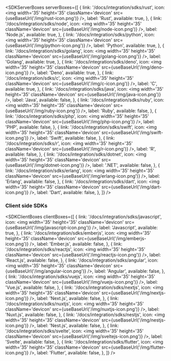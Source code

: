 
<SDKServerBoxes
  serverBoxes={[
    {
      link: '/docs/integration/sdks/rust',
      icon: <img width='35' height='35' className='devicon' src={useBaseUrl('/img/rust-icon.png')} />,
      label: 'Rust',
      available: true,
    },
    {
      link: '/docs/integration/sdks/node',
      icon: <img width='35' height='35' className='devicon' src={useBaseUrl('/img/node-icon.png')} />,
      label: 'Node.js',
      available: true,
    },
    {
      link: '/docs/integration/sdks/python',
      icon: <img width='35' height='35' className='devicon' src={useBaseUrl('/img/python-icon.png')} />,
      label: 'Python',
      available: true,
    },
    {
      link: '/docs/integration/sdks/golang',
      icon: <img width='35' height='35' className='devicon' src={useBaseUrl('/img/golang-icon.png')} />,
      label: 'Golang',
      available: true,
    },
    {
      link: '/docs/integration/sdks/deno',
      icon: <img width='35' height='35' className='devicon' src={useBaseUrl('/img/deno-icon.png')} />,
      label: 'Deno',
      available: true,
    },
    {
      link: '/docs/integration/sdks/c',
      icon: <img width='35' height='35' className='devicon' src={useBaseUrl('/img/c-icon.png')} />,
      label: 'C',
      available: true,
    },
    {
      link: '/docs/integration/sdks/java',
      icon: <img width='35' height='35' className='devicon' src={useBaseUrl('/img/java-icon.png')} />,
      label: 'Java',
      available: false,
    },
    {
      link: '/docs/integration/sdks/ruby',
      icon: <img width='35' height='35' className='devicon' src={useBaseUrl('/img/ruby-icon.png')} />,
      label: 'Ruby',
      available: false,
    },
    {
      link: '/docs/integration/sdks/php',
      icon: <img width='35' height='35' className='devicon' src={useBaseUrl('/img/php-icon.png')} />,
      label: 'PHP',
      available: false,
    },
    {
      link: '/docs/integration/sdks/swift',
      icon: <img width='35' height='35' className='devicon' src={useBaseUrl('/img/swift-icon.png')} />,
      label: 'Swift',
      available: false,
    },
    {
      link: '/docs/integration/sdks/r',
      icon: <img width='35' height='35' className='devicon' src={useBaseUrl('/img/r-icon.png')} />,
      label: 'R',
      available: false,
    },
    {
      link: '/docs/integration/sdks/dotnet',
      icon: <img width='35' height='35' className='devicon' src={useBaseUrl('/img/dotnet-icon.png')} />,
      label: '.NET',
      available: false,
    },
    {
      link: '/docs/integration/sdks/erlang',
      icon: <img width='35' height='35' className='devicon' src={useBaseUrl('/img/erlang-icon.png')} />,
      label: 'Erlang',
      available: false,
    },
    {
      link: '/docs/integration/sdks/dart',
      icon: <img width='35' height='35' className='devicon' src={useBaseUrl('/img/dart-icon.png')} />,
      label: 'Dart',
      available: false,
    },
  ]}
/>

### Client side SDKs

<SDKClientBoxes
  clientBoxes={[
    {
      link: '/docs/integration/sdks/javascript',
      icon: <img width='35' height='35' className='devicon' src={useBaseUrl('/img/javascript-icon.png')} />,
      label: 'Javascript',
      available: true,
    },
    {
      link: '/docs/integration/sdks/emberjs',
      icon: <img width='35' height='35' className='devicon' src={useBaseUrl('/img/emberjs-icon.png')} />,
      label: 'Ember.js',
      available: false,
    },
    {
      link: '/docs/integration/sdks/reactjs',
      icon: <img width='35' height='35' className='devicon' src={useBaseUrl('/img/reactjs-icon.png')} />,
      label: 'React.js',
      available: false,
    },
    {
      link: '/docs/integration/sdks/angular',
      icon: <img width='35' height='35' className='devicon' src={useBaseUrl('/img/angular-icon.png')} />,
      label: 'Angular',
      available: false,
    },
    {
      link: '/docs/integration/sdks/vuejs',
      icon: <img width='35' height='35' className='devicon' src={useBaseUrl('/img/vuejs-icon.png')} />,
      label: 'Vue.js',
      available: false,
    },
    {
      link: '/docs/integration/sdks/nextjs',
      icon: <img width='35' height='35' className='devicon' src={useBaseUrl('/img/nextjs-icon.png')} />,
      label: 'Next.js',
      available: false,
    },
    {
      link: '/docs/integration/sdks/nuxtjs',
      icon: <img width='35' height='35' className='devicon' src={useBaseUrl('/img/nuxtjs-icon.png')} />,
      label: 'Nuxt.js',
      available: false,
    },
    {
      link: '/docs/integration/sdks/nestjs',
      icon: <img width='35' height='35' className='devicon' src={useBaseUrl('/img/nestjs-icon.png')} />,
      label: 'Nest.js',
      available: false,
    },
    {
      link: '/docs/integration/sdks/svelte',
      icon: <img width='35' height='35' className='devicon' src={useBaseUrl('/img/sveltejs-icon.png')} />,
      label: 'Svelte',
      available: false,
    },
    {
      link: '/docs/integration/sdks/flutter',
      icon: <img width='35' height='35' className='devicon' src={useBaseUrl('/img/flutter-icon.png')} />,
      label: 'Flutter',
      available: false,
    },
  ]}
/>